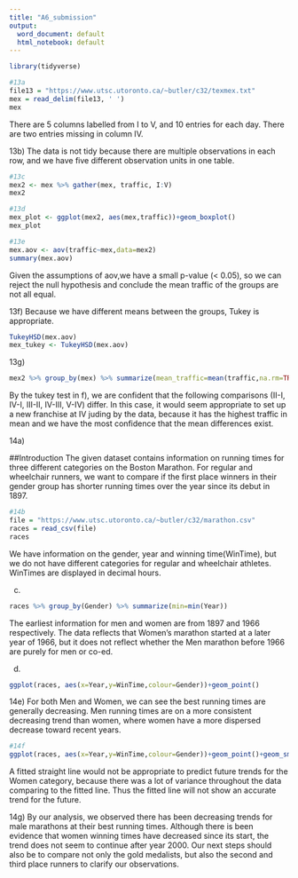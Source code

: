 ```yaml
---
title: "A6_submission"
output:
  word_document: default
  html_notebook: default
---
```



```r
library(tidyverse)
```

```r
#13a
file13 = "https://www.utsc.utoronto.ca/~butler/c32/texmex.txt"
mex = read_delim(file13, ' ')
mex
```
There are 5 columns labelled from I to V, and 10 entries for each day. There are two entries missing in column IV.

13b)
The data is not tidy because there are multiple observations in each row, and we have five different observation units in one table.

```r
#13c
mex2 <- mex %>% gather(mex, traffic, I:V)
mex2
```

```r
#13d
mex_plot <- ggplot(mex2, aes(mex,traffic))+geom_boxplot()
mex_plot
```

```r
#13e
mex.aov <- aov(traffic~mex,data=mex2)
summary(mex.aov)
```
Given the assumptions of aov,we have a small p-value (< 0.05), so we can reject the null hypothesis and conclude the mean traffic of the groups are not all equal.

13f) 
Because we have different means between the groups, Tukey is appropriate.
```r
TukeyHSD(mex.aov)
mex_tukey <- TukeyHSD(mex.aov)
```

13g)
```r
mex2 %>% group_by(mex) %>% summarize(mean_traffic=mean(traffic,na.rm=TRUE)) %>% arrange(desc(mean_traffic))
```

By the tukey test in f), we are confident that the following comparisons (II-I, IV-I, III-II, IV-III, V-IV) differ. In this case, it would seem appropriate to set up a new franchise at IV juding by the data, because it has the highest traffic in mean and we have the most confidence that the mean differences exist.


14a)

##Introduction
The given dataset contains information on running times for three different categories on the Boston Marathon. For regular and wheelchair runners, we want to compare if the first place winners in their gender group has shorter running times over the year since its debut in 1897.

```r
#14b
file = "https://www.utsc.utoronto.ca/~butler/c32/marathon.csv"
races = read_csv(file)
races
```
We have information on the gender, year and winning time(WinTime), but we do not have different categories for regular and wheelchair athletes. WinTimes are displayed in decimal hours.

c)
```r
races %>% group_by(Gender) %>% summarize(min=min(Year))
```
The earliest information for men and women are from 1897 and 1966 respectively. The data reflects that Women's marathon started at a later year of 1966, but it does not reflect whether the Men marathon before 1966 are purely for men or co-ed.

d)
```r
ggplot(races, aes(x=Year,y=WinTime,colour=Gender))+geom_point()
```

14e) For both Men and Women, we can see the best running times are generally decreasing. Men running times are on a more consistent decreasing trend than women, where women have a more dispersed decrease toward recent years. 

```r
#14f
ggplot(races, aes(x=Year,y=WinTime,colour=Gender))+geom_point()+geom_smooth(method="lm")
```
A fitted straight line would not be appropriate to predict future trends for the Women category, because there was a lot of variance throughout the data comparing to the fitted line. Thus the fitted line will not show an accurate trend for the future.

14g)
By our analysis, we observed there has been decreasing trends for male marathons at their best running times. Although there is been evidence that women winning times have decreased since its start, the trend does not seem to continue after year 2000. Our next steps should also be to compare not only the gold medalists, but also the second and third place runners to clarify our observations.